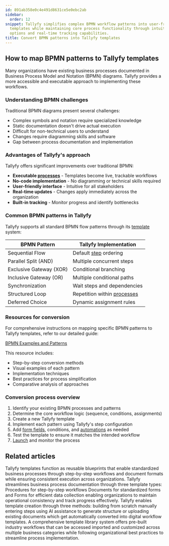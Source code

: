```yaml
---
id: 891ab358e0c4e491d8631ce5e0ebc2ab
sidebar:
  order: 12
snippet: Tallyfy simplifies complex BPMN workflow patterns into user-friendly executable
  templates while maintaining core process functionality through intuitive configuration
  options and real-time tracking capabilities.
title: Convert BPMN patterns into Tallyfy templates
---
```


## How to map BPMN patterns to Tallyfy templates

Many organizations have existing business processes documented in Business Process Model and Notation (BPMN) diagrams. Tallyfy provides a more accessible and executable approach to implementing these workflows.

### Understanding BPMN challenges

Traditional BPMN diagrams present several challenges:
- Complex symbols and notation require specialized knowledge
- Static documentation doesn't drive actual execution
- Difficult for non-technical users to understand
- Changes require diagramming skills and software
- Gap between process documentation and implementation

### Advantages of Tallyfy's approach

Tallyfy offers significant improvements over traditional BPMN:
- **Executable [processes](/products/pro/tracking-and-tasks/processes/)** - Templates become live, trackable workflows
- **No-code implementation** - No diagramming or technical skills required
- **User-friendly interface** - Intuitive for all stakeholders
- **Real-time updates** - Changes apply immediately across the organization
- **Built-in tracking** - Monitor progress and identify bottlenecks

### Common BPMN patterns in Tallyfy

Tallyfy supports all standard BPMN flow patterns through its [template](/products/pro/documenting/templates/) system:

| BPMN Pattern | Tallyfy Implementation |
|--------------|------------------------|
| Sequential Flow | Default [step](/products/pro/tracking-and-tasks/tasks/) ordering |
| Parallel Split (AND) | Multiple concurrent steps |
| Exclusive Gateway (XOR) | Conditional branching |
| Inclusive Gateway (OR) | Multiple conditional paths |
| Synchronization | Wait steps and dependencies |
| Structured Loop | Repetition within [processes](/products/pro/tracking-and-tasks/processes/) |
| Deferred Choice | Dynamic assignment rules |

### Resources for conversion

For comprehensive instructions on mapping specific BPMN patterns to Tallyfy templates, refer to our detailed guide:

[BPMN Examples and Patterns](https://tallyfy.com/bpmn-examples-and-patterns)

This resource includes:
- Step-by-step conversion methods
- Visual examples of each pattern
- Implementation techniques
- Best practices for process simplification
- Comparative analysis of approaches

### Conversion process overview

1. Identify your existing BPMN processes and patterns
2. Determine the core workflow logic (sequence, conditions, assignments)
3. Create a new Tallyfy template
4. Implement each pattern using Tallyfy's step configuration
5. Add [form fields](/products/pro/tracking-and-tasks/tasks/what-are-form-fields-in-tallyfy/), conditions, and [automations](/products/pro/documenting/templates/automations/) as needed
6. Test the template to ensure it matches the intended workflow
7. [Launch](/products/pro/launching/) and monitor the process


## Related articles
<CardGrid>
<LinkTitleCard header="<b>Documenting > Templates</b>" href="/products/pro/documenting/templates/" > Tallyfy templates function as reusable blueprints that enable standardized business processes through step-by-step workflows and document formats while ensuring consistent execution across organizations. </LinkTitleCard>
<LinkTitleCard header="<b>Pro > Essentials</b>" href="/products/pro/documenting/" > Tallyfy streamlines business process documentation through three template types: Procedures for step-by-step workflows Documents for standardized forms and Forms for efficient data collection enabling organizations to maintain operational consistency and track progress effectively. </LinkTitleCard>
<LinkTitleCard header="<b>Templates > Create a template</b>" href="/products/pro/documenting/templates/create-template/" > Tallyfy enables template creation through three methods: building from scratch manually entering steps using AI assistance to generate structure or uploading existing documents which get automatically converted into digital workflow templates. </LinkTitleCard>
<LinkTitleCard header="<b>Templates > Sample Templates</b>" href="/products/pro/documenting/templates/how-can-i-access-tallyfys-sample-templates/" > A comprehensive template library system offers pre-built industry workflows that can be accessed imported and customized across multiple business categories while following organizational best practices to streamline process implementation. </LinkTitleCard>
</CardGrid>